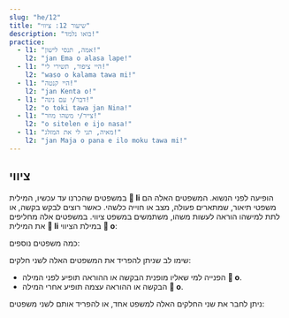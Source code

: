 ```yaml
---
slug: "he/12"
title: "שיעור 12: ציווי"
description: "בואו נלמד!"
practice:
  - l1: "אמה, תנסי לישון!"
    l2: "jan Ema o alasa lape!"
  - l1: "היי ציפור, תשירי לי!"
    l2: "waso o kalama tawa mi!"
  - l1: "היי קנטה!"
    l2: "jan Kenta o!"
  - l1: "דבר/י עם נינה!"
    l2: "o toki tawa jan Nina!"
  - l1: "צייר/י משהו מוזר!"
    l2: "o sitelen e ijo nasa!"
  - l1: "מאיה, תני לי את המזלג!"
    l2: "jan Maja o pana e ilo moku tawa mi!"
---
```




## ציווי

במשפטים שהכרנו עד עכשיו, המילית  **󱤧 li** הופיעה לפני הנשוא. המשפטים האלה הם משפטי תיאור, שמתארים פעולה, מצב או חוייה כלשהי. כאשר רוצים לבקש בקשה, או לתת למישהו הוראה לעשות משהו, משתמשים במשפט ציווי. במשפטים אלה מחליפים את המילית  **󱤧 li** במילת הציווי **󱥄 o**:

<List>
  <Word sl="o" m="מילית שמופיעה לפני בקשה, ציווי, הוראה או משאלה" />
  <Sentence sl="ilo li sitelen e pipi." m="הטלפון מציג תמונה של חרק." />
  <Sentence sl="ilo o sitelen e waso!" m="היי טלפון, תציג תמונה של ציפור!" />
</List>

כמה משפטים נוספים:

<List>
  <Sentence sl="jan o lukin e lipu pona!" m="אנשים יקרים, תקראו את המאמר המעניין!" />
  <Sentence sl="soweli mi o moku pona!" m="תאכל טוב, חתול שלי" />
  <Sentence sl="jan lili sina o kama wawa!" m="הלואי שהילד שלך יהיה חזק!" />
  <Sentence sl="pona o tawa sina!" m="תבוא עליך הברכה!" />
</List>

שימו לב שניתן להפריד את המשפטים האלה לשני חלקים:
* הפנייה למי שאליו מופנית הבקשה או ההוראה תופיע לפני המילה **󱥄 o**.
* הבקשה או ההוראה עצמה תופיע אחרי המילה **󱥄 o**.

ניתן לחבר את שני החלקים האלה למשפט אחד, או להפריד אותם לשני משפטים:

<List>
  <Sentence sl="jan Ema o pini e lupa tomo!" m="אמה, תסגרי את הדלת!" />
  <Sentence sl="jan Ema o!" m="היי, אמה!" />
  <Sentence sl="o pini e lupa tomo!" m="תסגרי בבקשה את הדלת!" />
</List>

<Practice exercises={frontmatter.practice} />

